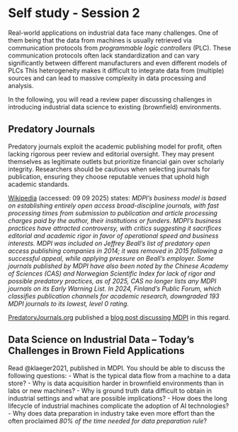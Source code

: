 # Self study - Session 2 {#sec-act2-selfstudy2}
Real-world applications on industrial data face many challenges.
One of them being that the data from machines is usually retrieved via communication protocols from _programmable logic controllers_ (PLC).
These communication protocols often lack standardization and can vary significantly between different manufacturers and even different models of PLCs
This heterogeneity makes it difficult to integrate data from (multiple) sources and can lead to massive complexity in data processing and analysis.

In the following, you will read a review paper discussing challenges in introducing industrial data science to existing (brownfield) environments.

::: {.callout-warning appearance="simple" icon=true}
## Predatory Journals
Predatory journals exploit the academic publishing model for profit, often lacking rigorous peer review and editorial oversight. They may present themselves as legitimate outlets but prioritize financial gain over scholarly integrity. Researchers should be cautious when selecting journals for publication, ensuring they choose reputable venues that uphold high academic standards.

[Wikipedia](https://en.wikipedia.org/wiki/MDPI) (accessed: 09 09 2025) states:
_MDPI's business model is based on establishing entirely open access broad-discipline journals, with fast processing times from submission to publication and article processing charges paid by the author, their institutions or funders. MDPI's business practices have attracted controversy, with critics suggesting it sacrifices editorial and academic rigor in favor of operational speed and business interests. MDPI was included on Jeffrey Beall's list of predatory open access publishing companies in 2014; it was removed in 2015 following a successful appeal, while applying pressure on Beall's employer. Some journals published by MDPI have also been noted by the Chinese Academy of Sciences (CAS) and Norwegian Scientific Index for lack of rigor and possible predatory practices, as of 2025, CAS no longer lists any MDPI journals on its Early Warning List. In 2024, Finland's Public Forum, which classifies publication channels for academic research, downgraded 193 MDPI journals to its lowest, level 0 rating._

[PredatoryJournals.org](https://www.predatoryjournals.org/) published a [blog post discussing MDPI](https://www.predatoryjournals.org/news/is-mdpi-predatory) in this regard.
:::


::: {.callout-caution appearance="simple" collapse="true" icon=false}
:::: {#exr-basics-mv-space}
## Data Science on Industrial Data -- Today’s Challenges in Brown Field Applications
::::
Read @{klaeger2021}, published in MDPI.
You should be able to discuss the following questions:
- What is the typical data flow from a machine to a data store?
- Why is data acquisition harder in brownfield environments than in labs or new machines?
- Why is ground truth data difficult to obtain in industrial settings and what are possible implications?
- How does the long lifecycle of industrial machines complicate the adoption of AI technologies?
- Why does data preparation in industry take even more effort than the often proclaimed _80% of the time needed for data preparation rule_?

:::
